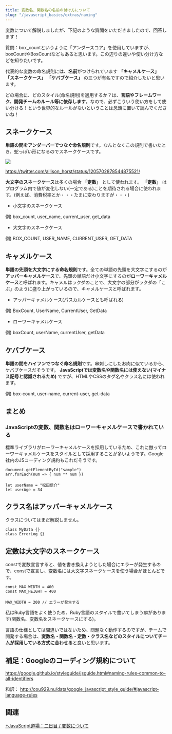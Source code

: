 ```yaml
---
title: 変数名、関数名の名前の付け方について
slug: "/javascript_basics/extras/naming"
---
```


変数について解説しましたが、下記のような質問をいただきましたので、回答します！

質問：box_countというように「アンダースコア」を使用していますが、boxCountやBoxCountなどもあると思います。この辺りの違いや使い分け方などを知りたいです。

代表的な変数の命名規則には、**名前**がつけられています **「キャメルケース」** **「スネークケース」** **「ケバブケース」** の三つが有名ですので紹介したいと思います。

どの場合に、どのスタイル(命名規則)を適用するか？は、**言語やフレームワーク、開発チームのルール等に依存します**。なので、必ずこういう使い方をして使い分ける！という世界的なルールがないということは念頭に置いて読んでくださいね！

## スネークケース

**単語の間をアンダーバーでつなぐ命名規則**です。なんとなくこの規則で書いたとき、蛇っぽい形になるのでスネークケースです。

![](~/assets/images/naming_01.jpeg)

https://twitter.com/allison_horst/status/1205702878544875521/

**大文字のスネークケース**は多くの場合 **「定数」** として使われます。 **「定数」** はプログラム内で値が変化しない(一定である)ことを期待される場合に使われます。(例えば、消費税率とか・・・たまに変わりますが・・・)

- 小文字のスネークケース

例) box_count, user_name, current_user, get_data

- 大文字のスネークケース

例) BOX_COUNT, USER_NAME, CURRENT_USER, GET_DATA

## キャメルケース

**単語の先頭を大文字にする命名規則**です。全ての単語の先頭を大文字にするのが**アッパーキャメルケース**で、先頭の単語だけ小文字にするのが**ローワーキャメルケース**と呼ばれます。キャメルはラクダのことで、大文字の部分がラクダの「こぶ」のように盛り上がっているので、キャメルケースと呼ばれます。

- アッパーキャメルケース(パスカルケースとも呼ばれる)

例) BoxCount, UserName, CurrentUser, GetData

- ローワーキャメルケース

例) boxCount, userName, currentUser, getData

## ケバブケース

**単語の間をハイフンでつなぐ命名規則**です。串刺しにしたお肉に似ているから、ケバブケースだそうです。 **JavaScriptでは変数名や関数名には使えない(マイナス記号と認識されるため)** ですが、HTMLやCSSのタグ名やクラス名には使われます。

例) box-count, user-name, current-user, get-data


## まとめ

### JavaScriptの変数、関数名はローワーキャメルケースで書かれている

標準ライブラリがローワーキャメルケースを採用しているため、これに倣ってローワーキャメルケースをスタイルとして採用することが多いようです。Google社内のJSコーディング規約もこれだそうです。

```
document.getElementById("sample")
arr.forEach(num => { num ** num })
　
let userName = "松田信介"
let userAge = 34
```

## クラス名はアッパーキャメルケース

クラスについてはまだ解説しません。

```
class MyData {}
class ErrorLog {}
```

## 定数は大文字のスネークケース

constで変数宣言すると、値を書き換えようとした場合にエラーが発生するので、constで宣言し、変数名には大文字スネークケースを使う場合がほとんどです。

```
const MAX_WIDTH = 400
const MAX_HEIGHT = 400
　
MAX_WIDTH = 200 // エラーが発生する
```

私はRuby言語をよく使うため、Ruby言語のスタイルで書いてしまう癖があります(関数名、変数名をスネークケースにする)。

言語の仕様としては間違いではないため、問題なく動作するのですが、チームで開発する場合は、**変数名・関数名・定数・クラス名などのスタイルについてチームが採用している方式に合わせる**と良いと思います。

## 補足：Googleのコーディング規約について

https://google.github.io/styleguide/jsguide.html#naming-rules-common-to-all-identifiers

和訳：
http://cou929.nu/data/google_javascript_style_guide/#javascript-language-rules


## 関連

[+JavaScript道場：二日目 / 変数について](/tutorials/2nd_day)
